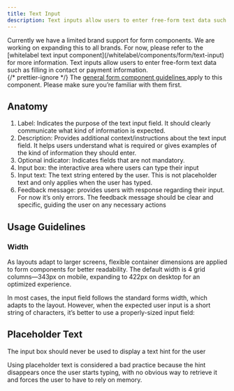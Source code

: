```yaml
---
title: Text Input
description: Text inputs allow users to enter free-form text data such as filling in contact or payment information.
---
```







<BrandedContent brands="core,internal,professional,sustainable-views">
	Currently we have a limited brand support for form components. We are working
	on expanding this to all brands. For now, please refer to the [whitelabel text
	input component](/whitelabel/components/form/text-input) for more information.
</BrandedContent>

<BrandedContent brands="whitelabel">
Text inputs allow users to enter free-form text data such as filling in contact or payment information.

<Aside>
	{/* prettier-ignore */}
	The <a
		href={
			props.brand == 'core'
				? '/components/form'
				: `/${props.brand}/components/form`
		}>
		general form component guidelines
	</a> apply to this component. Please make sure you’re familiar with them first.
</Aside>

## Anatomy

<TextInputAnatomy />

1. Label: Indicates the purpose of the text input field. It should clearly communicate what kind of information is expected.
2. Description: Provides additional context/instructions about the text input field. It helps users understand what is required or gives examples of the kind of information they should enter.
3. Optional indicator: Indicates fields that are not mandatory.
4. Input box: the interactive area where users can type their input
5. Input text: The text string entered by the user. This is not placeholder text and only applies when the user has typed.
6. Feedback message: provides users with response regarding their input. For now it’s only errors. The feedback message should be clear and specific, guiding the user on any necessary actions

## Usage Guidelines

### Width

As layouts adapt to larger screens, flexible container dimensions are applied to form components for better readability. The default width is 4 grid columns—343px on mobile, expanding to 422px on desktop for an optimized experience.

<InputWidthExample brands={props.brand} />

In most cases, the input field follows the standard forms width, which adapts to the layout. However, when the expected user input is a short string of characters, it’s better to use a properly-sized input field:

<ShortTextEample brands={props.brand} />

## Placeholder Text

The input box should never be used to display a text hint for the user

<Example do title="Use description fields for additional hints">
	<div data-o3-brand={props.brand}>
		<Form>
			<TextInput
				label="Password"
				description="Please use at least 8 characters"
			/>
		</Form>
	</div>
</Example>

<Example do={false} title="Never use the input box for hints">
	<div data-o3-brand={props.brand}>
		<Form>
			<TextInput label='Password' attributes={{
				placeholder: 'Please use at least 8 characters',
			}} />
		</Form>
	</div>
</Example>

<Tip>
	<p>
		Using placeholder text is considered a bad practice because the hint disappears once the user starts typing, with no obvious way to retrieve it and forces the user to have to rely on memory.
	</p>
</Tip>

</BrandedContent>
